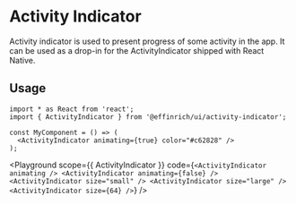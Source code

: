 

# Activity Indicator

Activity indicator is used to present progress of some activity in the app. It can be used as a drop-in for the ActivityIndicator shipped with React Native.

## Usage

```tsx
import * as React from 'react';
import { ActivityIndicator } from '@effinrich/ui/activity-indicator';

const MyComponent = () => (
  <ActivityIndicator animating={true} color="#c62828" />
);
```

<Playground
  scope={{ ActivityIndicator }}
  code={`
<ActivityIndicator animating />
<ActivityIndicator animating={false} />
<ActivityIndicator size="small" />
<ActivityIndicator size="large" />
<ActivityIndicator size={64} />
`}
/>
